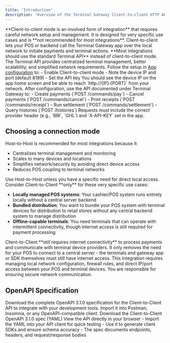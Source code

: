 ```yaml
---
title: 'Introduction'
description: 'Overview of the Terminal Gateway Client-to-client HTTP API and required app configuration.'
---
```


<Warning>
**Client-to-client mode is an involved form of integration** that requires careful network setup and management. It is designed for very specific use cases and is **not recommended for most integrations**.
</Warning>

<Info>
Client-to-client lets your POS or backend call the Terminal Gateway app over the local network to initiate payments and terminal actions.
</Info>

<Tip>
**Most integrations should use the standard Terminal API** instead of client-to-client mode. The Terminal API provides centralized terminal management, better scalability, and simplified network requirements.
</Tip>

<Steps>
<Step title="Configure the Terminal Gateway app">
  Follow the setup in <a href="/api-reference/terminal-gateway/app-configuration#client-to-client">App configuration</a> to:
  - Enable Client-to-client mode
  - Note the device IP and port (default 8189)
  - Set the API key

  <Check>
  You should see the device IP on the app home screen and be able to reach `http://{IP}:{PORT}` from your network.
  </Check>
</Step>

<Step title="Use the Client-to-client API">
  After configuration, use the API documented under Terminal Gateway to:
  - Create payments (`POST /commands/pay`)
  - Cancel payments (`POST /commands/cancel`)
  - Print receipts (`POST /commands/receipt`)
  - Run settlement (`POST /commands/settlement`)
  - Query histories (`POST /histories`)
</Step>
</Steps>

<Tip>
Requests must include the correct provider header (e.g., `BRI`, `GHL`) and `X-API-KEY` set in the app.
</Tip>

## Choosing a connection mode

<AccordionGroup>
<Accordion title="Recommended: Host-to-Host (Default)">
  Host-to-Host is recommended for most integrations because it:

  - Centralizes terminal management and monitoring
  - Scales to many devices and locations
  - Simplifies network/security by avoiding direct device access
  - Reduces POS coupling to terminal networks

  <Tip>
    Use Host-to-Host unless you have a specific need for direct local access.
  </Tip>
</Accordion>

<Accordion title="Use Client-to-Client when">
  Consider Client-to-Client **only** for these very specific use cases:

  - **Locally managed POS systems**: Your cashier/POS system runs entirely locally without a central server backend
  - **Bundled distribution**: You want to bundle your POS system with terminal devices for distribution to retail stores without any central backend system to manage distribution
  - **Offline-capable terminals**: You need terminals that can operate with intermittent connectivity, though internet access is still required for payment processing

  <Warning>
    Client-to-Client **still requires internet connectivity** to process payments and communicate with terminal device providers. It only removes the need for your POS to connect to a central server - the terminals and gateway app or SDK themselves must still have internet access.
  </Warning>

  <Warning>
    This integration requires managing local network configuration, firewall rules, and direct IP/port access between your POS and terminal devices. You are responsible for ensuring secure network communication.
  </Warning>
</Accordion>
</AccordionGroup>


## OpenAPI Specification

<Note>
  Download the complete OpenAPI 3.1.0 specification for the Client-to-Client API
  to integrate with your development tools. Import it into Postman, Insomnia,
  or any OpenAPI-compatible client.
  </Note>

<CardGroup cols={2}>
<Card title="Download YAML" icon="file-code" href="/openapi-spec-c2c.yaml" download="xendit-terminal-gateway-client-to-client.yaml">
  Download the Client-to-Client OpenAPI 3.1.0 spec (YAML)
</Card>

<Card title="View in Browser" icon="terminal" href="/api-reference/client-to-client-terminal-api/create-payment-request">
  View the API directly in your browser
</Card>
</CardGroup>

<Tip>
  - Import the YAML into your API client for quick testing
  - Use it to generate client SDKs and ensure schema accuracy
  - The spec documents endpoints, headers, and request/response bodies
</Tip>



